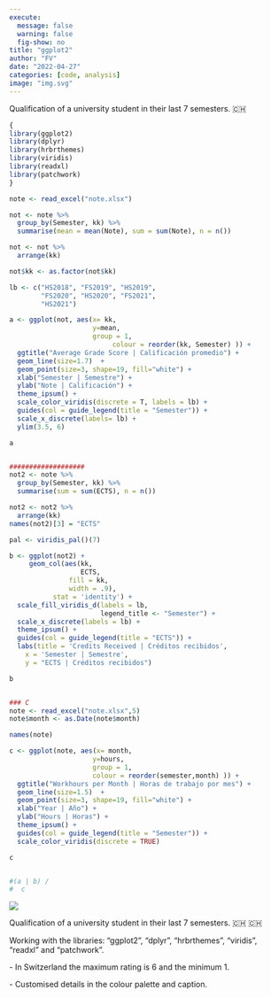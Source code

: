 ```yaml
---
execute:
  message: false
  warning: false
  fig-show: no
title: "ggplot2"
author: "FV"
date: "2022-04-27"
categories: [code, analysis]
image: "img.svg"
---
```


Qualification of a university student in their last 7 semesters. 🇨🇭

```r
{
library(ggplot2)
library(dplyr)
library(hrbrthemes)
library(viridis)
library(readxl)
library(patchwork) 
}

note <- read_excel("note.xlsx")

not <- note %>%
  group_by(Semester, kk) %>% 
  summarise(mean = mean(Note), sum = sum(Note), n = n())

not <- not %>% 
  arrange(kk)

not$kk <- as.factor(not$kk)

lb <- c("HS2018", "FS2019", "HS2019",
        "FS2020", "HS2020", "FS2021",
        "HS2021")

a <- ggplot(not, aes(x= kk, 
                     y=mean, 
                     group = 1, 
                          colour = reorder(kk, Semester) )) + 
  ggtitle("Average Grade Score | Calificación promedio") +
  geom_line(size=1.7)  + 
  geom_point(size=3, shape=19, fill="white") + 
  xlab("Semester | Semestre") +
  ylab("Note | Calificación") +
  theme_ipsum() +
  scale_color_viridis(discrete = T, labels = lb) +
  guides(col = guide_legend(title = "Semester")) +
  scale_x_discrete(labels= lb) +
  ylim(3.5, 6)

a


###################
not2 <- note %>%
  group_by(Semester, kk) %>% 
  summarise(sum = sum(ECTS), n = n())

not2 <- not2 %>% 
  arrange(kk)
names(not2)[3] = "ECTS"

pal <- viridis_pal()(7)

b <- ggplot(not2) + 
     geom_col(aes(kk,
                  ECTS, 
               fill = kk, 
               width = .9), 
           stat = 'identity') + 
  scale_fill_viridis_d(labels = lb,
                       legend_title <- "Semester") +
  scale_x_discrete(labels = lb) +
  theme_ipsum() +
  guides(col = guide_legend(title = "ECTS")) +
  labs(title = 'Credits Received | Créditos recibidos',
    x = 'Semester | Semestre',
    y = "ECTS | Créditos recibidos") 

b


### C
note <- read_excel("note.xlsx",5)
note$month <- as.Date(note$month)

names(note)

c <- ggplot(note, aes(x= month, 
                     y=hours, 
                     group = 1, 
                     colour = reorder(semester,month) )) + 
  ggtitle("Workhours per Month | Horas de trabajo por mes") +
  geom_line(size=1.5)  + 
  geom_point(size=3, shape=19, fill="white") + 
  xlab("Year | Año") +
  ylab("Hours | Horas") +
  theme_ipsum() +
  guides(col = guide_legend(title = "Semester")) +
  scale_color_viridis(discrete = TRUE) 

c


#(a | b) /
#  c
```

![](img.svg)

Qualification of a university student in their last 7 semesters. 🇨🇭 🇨🇭

Working with the libraries: "ggplot2", "dplyr", "hrbrthemes", "viridis", "readxl" and "patchwork".

\- In Switzerland the maximum rating is 6 and the minimum 1.

\- Customised details in the colour palette and caption.
